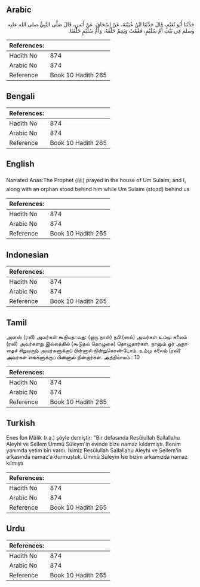 ## Arabic


<div dir="rtl" lang="ar" style={{fontSize:'larger',backgroundColor:'#f8f9fa',padding:20}}>
حَدَّثَنَا أَبُو نُعَيْمٍ، قَالَ حَدَّثَنَا ابْنُ عُيَيْنَةَ، عَنْ إِسْحَاقَ، عَنْ أَنَسٍ، قَالَ صَلَّى النَّبِيُّ صلى الله عليه وسلم فِي بَيْتِ أُمِّ سُلَيْمٍ، فَقُمْتُ وَيَتِيمٌ خَلْفَهُ، وَأُمُّ سُلَيْمٍ خَلْفَنَا‏.‏
</div>
<div style={{backgroundColor:'#f8f9fa',padding:20, marginBottom: 10}}><table> <thead> <tr> <th>References:</th> <th></th> </tr> </thead> <tbody><tr><td>Hadith No</td><td>874</td></tr><tr><td>Arabic No</td><td>874</td></tr><tr><td>Reference</td><td>Book 10 Hadith 265</td></tr></tbody></table></div>

## Bengali


<div dir="ltr" lang="bn" style={{fontSize:'larger',backgroundColor:'#f8f9fa',padding:20}}>

</div>
<div style={{backgroundColor:'#f8f9fa',padding:20, marginBottom: 10}}><table> <thead> <tr> <th>References:</th> <th></th> </tr> </thead> <tbody><tr><td>Hadith No</td><td>874</td></tr><tr><td>Arabic No</td><td>874</td></tr><tr><td>Reference</td><td>Book 10 Hadith 265</td></tr></tbody></table></div>

## English


<div dir="ltr" lang="en" style={{fontSize:'larger',backgroundColor:'#f8f9fa',padding:20}}>
Narrated Anas:The Prophet (ﷺ) prayed in the house of Um Sulaim; and I, along with an orphan stood behind him while Um Sulaim (stood) behind us
</div>
<div style={{backgroundColor:'#f8f9fa',padding:20, marginBottom: 10}}><table> <thead> <tr> <th>References:</th> <th></th> </tr> </thead> <tbody><tr><td>Hadith No</td><td>874</td></tr><tr><td>Arabic No</td><td>874</td></tr><tr><td>Reference</td><td>Book 10 Hadith 265</td></tr></tbody></table></div>

## Indonesian


<div dir="ltr" lang="id" style={{fontSize:'larger',backgroundColor:'#f8f9fa',padding:20}}>

</div>
<div style={{backgroundColor:'#f8f9fa',padding:20, marginBottom: 10}}><table> <thead> <tr> <th>References:</th> <th></th> </tr> </thead> <tbody><tr><td>Hadith No</td><td>874</td></tr><tr><td>Arabic No</td><td>874</td></tr><tr><td>Reference</td><td>Book 10 Hadith 265</td></tr></tbody></table></div>

## Tamil


<div dir="ltr" lang="ta" style={{fontSize:'larger',backgroundColor:'#f8f9fa',padding:20}}>
அனஸ் (ரலி) அவர்கள் கூறியதாவது: (ஒரு நாள்) நபி (ஸல்) அவர்கள் உம்மு சுலைம் (ரலி) அவர்களது இல்லத்தில் (கூடுதல் தொழுகை) தொழுதார்கள். நானும் ஓர் அநாதைச் சிறுவரும் அவர்களுக்குப் பின்னால் நின்றுகொண்டோம். உம்மு சுலைம் (ரலி) அவர்கள் எங்களுக்குப் பின்னால் நின்றார்கள். அத்தியாயம் : 10
</div>
<div style={{backgroundColor:'#f8f9fa',padding:20, marginBottom: 10}}><table> <thead> <tr> <th>References:</th> <th></th> </tr> </thead> <tbody><tr><td>Hadith No</td><td>874</td></tr><tr><td>Arabic No</td><td>874</td></tr><tr><td>Reference</td><td>Book 10 Hadith 265</td></tr></tbody></table></div>

## Turkish


<div dir="ltr" lang="tr" style={{fontSize:'larger',backgroundColor:'#f8f9fa',padding:20}}>
Enes İbn Mâlik (r.a.) şöyle demiştir: "Bir defasında Resûlullah Sallallahu Aleyhi ve Sellem Ümmü Süleym'in evinde bize namaz kıldırmıştı. Benim yanımda yetim bîri vardı. İkimiz Resûlullah Sallallahu Aleyhi ve Sellem'in arkasında namaz'a durmuştuk. Ümmü Süleym İse bizim arkamızda namaz kılmıştı
</div>
<div style={{backgroundColor:'#f8f9fa',padding:20, marginBottom: 10}}><table> <thead> <tr> <th>References:</th> <th></th> </tr> </thead> <tbody><tr><td>Hadith No</td><td>874</td></tr><tr><td>Arabic No</td><td>874</td></tr><tr><td>Reference</td><td>Book 10 Hadith 265</td></tr></tbody></table></div>

## Urdu


<div dir="rtl" lang="ur" style={{fontSize:'larger',backgroundColor:'#f8f9fa',padding:20}}>

</div>
<div style={{backgroundColor:'#f8f9fa',padding:20, marginBottom: 10}}><table> <thead> <tr> <th>References:</th> <th></th> </tr> </thead> <tbody><tr><td>Hadith No</td><td>874</td></tr><tr><td>Arabic No</td><td>874</td></tr><tr><td>Reference</td><td>Book 10 Hadith 265</td></tr></tbody></table></div>
